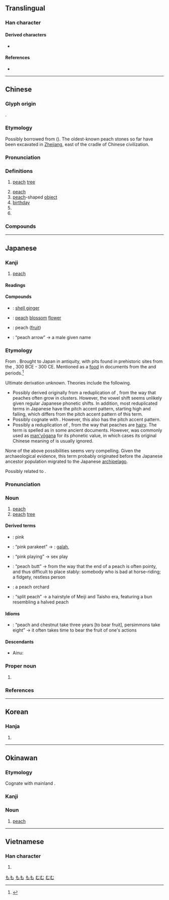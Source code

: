 {{character info/new}}
==Translingual==

===Han character===
{{Han char|rn=75|rad=木|as=06|sn=10|four=42913|canj=DLMO|ids=⿰木兆}}

====Derived characters====
* {{l|mul|[[𥰜]]}}

====References====
* {{Han ref|kx=0525.040|dkj=14757|dj=0913.080|hdz=21202.070|uh=6843}}

----

==Chinese==
{{zh-forms}}
{{zh-wp|zh:桃|en:Peach}}
{{zh-wp|zh:桃姓}}

===Glyph origin===
{{Han etym}}
{{Han compound|木|兆|ls=psc|c1=s|c2=p|t1=tree}}.

===Etymology===
Possibly borrowed from {{bor|zh|hmx-pro|*glaau³ᴬ}} ({{zh-ref|Schuessler, 2007}}). The oldest-known peach stones so far have been excavated in [https://www.ncbi.nlm.nih.gov/pmc/articles/PMC4156326/ Zhejiang], east of the {{w|Zhongyuan|Central Plain}} cradle of Chinese civilization.

===Pronunciation===
{{zh-pron
|m=táo,er=y
|m-s=tao2
|c=tou4,tou4-2
|h=pfs=thò
|md=tò̤
|mn=thô/qz:thô͘/tô
|mn_note=thô/thô͘ - literary; tô - vernacular (limited, e.g. {{zh-l|*楊桃}})
|mn-t=to5/do5
|mn-t_note=do5 - limited, e.g. {{zh-l|*楊桃}}
|w=3dau
|mc=y
|oc=y
|ma=y
|cat=n,a,pn
}}

===Definitions===
{{zh-hanzi}}

# [[peach]] [[tree]]
#: {{zh-x|桃花|peach flower}}
# [[peach]] {{gloss|[[fruit]]}}
# [[peach]]-shaped [[object]]
# [[birthday]]
# {{zh-short|核桃|[[walnut]]; made of walnut}}
# {{surname|lang=zh}}

===Compounds===
{{zh-der|蟠桃|桃子|仙桃|油桃|扁桃|僵李代桃|夭桃穠李|小胡桃|園有桃|土偶桃梗|世外桃源|山櫻桃|山核桃|公門桃李|妖桃|夾竹桃|夭桃襛李|壽桃|人面桃花|命帶桃花|分桃|凡桃俗李|桃源|桃李門牆|桃汛|桃紅柳綠|櫻桃小口|桃李之教|桃紅|方桃譬李|桃色案件|毛桃|桃杌|桃蚜|木桃|桃花水|桃色|桃來李答|桃花扇|桃花運|杏臉桃腮|打櫻桃|桃葉珊瑚|桃李|楊桃|李代桃僵|棉桃|桃葉歌|桃符|月桃|桃竹|櫻桃|桃園結義|核桃|桃花人面|斷袖分桃|扁桃腺|柳綠桃紅|桃園盟|桃花面|桃花妝|桃花過渡|桃仁|桃花劫|碧桃花下|桃花薄命|桃花星|桃柳爭妍|投桃報李|桃花眼|濃桃豔李|打桃|王母蟠桃|桃李滿門|獼猴桃|桃葉渡|桃羞杏讓|桃腮杏臉|桃太郎|桃花源記|桃之夭夭|桃李爭妍|桃弧棘矢|桃花紙|桃花汛|櫻桃宴|桃人|水蜜桃|桃色新聞|桃花源詩|桃源圖|桃花心木|桃酥|桃花源|桃花|桃色糾紛|桃膠|桃灼呈祥|桃源行|桃核雕|桃月|桃夭|桃李爭輝|扁桃腺炎|胡桃|色豔桃李|豔如桃李|胡桃科|羊桃|葦戟桃杖|蒲桃|鬼畫桃符|胡桃木|麻核桃|餘桃啗君|金絲桃|面如桃花|胡桃鉗|蟠桃會|門牆桃李|桃花山|胡桃夾子}}

{{zh-cat|Fruits|Intermediate}}

----

==Japanese==
{{wp|lang=ja}}

===Kanji===
{{ja-kanji|grade=c|rs=木06}}

# [[peach]]

====Readings====
{{ja-readings
|goon=どう<だう
|kanon=とう<たう
|kun=もも-
}}

====Compounds====
{{der-top|Compounds}}
* {{ja-r|月桃|げっとう}}: [[shell ginger]]
* {{ja-r|桃花|とうか}}: [[peach]] [[blossom]] [[flower]]
* {{ja-r|桃果|とうか}}: peach ([[fruit]])
* {{ja-r|桃矢|^とうや}}: “peach arrow” → a male given name
{{der-bottom}}

===Etymology===
{{ja-kanjitab|yomi=k|もも}}
From {{etyl|ojp|ja|sort=もも}}. Brought to Japan in antiquity, with pits found in prehistoric sites from the {{w|Yayoi period}}, 300 BCE - 300 CE. Mentioned as a [[food]] in documents from the {{w|Nara period|Nara}} and {{w|Heian period|Heian}} periods.<ref name="KDJ">{{R:Kokugo Dai Jiten}}</ref>

Ultimate derivation unknown. Theories include the following.
* Possibly derived originally from a reduplication of {{m|ja|実|tr={{upright|Old Japanese}} mu, {{upright|modern Japanese}} mi||fruit}}, from the way that peaches often grow in clusters. However, the vowel shift seems unlikely given regular Japanese phonetic shifts. In addition, most reduplicated terms in Japanese have the {{m|ja|頭高型|tr=atamadaka-gata}} pitch accent pattern, starting high and falling, which differs from the {{m|ja|平板型|tr=heiban-gata}} pitch accent pattern of this term.
* Possibly cognate with {{cog|ojp|-}} {{m|ja|百|tr=momo||hundred; lots}}. However, this also has the {{m|ja|頭高型|tr=atamadaka-gata}} pitch accent pattern.
* Possibly a reduplication of {{m|ja|毛|tr=mo||hair}}, from the way that peaches are [[hairy]]. The term is spelled as {{lang|ja|毛毛}} in some ancient documents. However, {{m|ja|毛}} was commonly used as [[man'yōgana]] for its phonetic value, in which cases its original Chinese meaning of {{m|en|hair}} is usually ignored.
None of the above possibilities seems very compelling. Given the archaeological evidence, this term probably originated before the Japanese ancestor population migrated to the Japanese [[archipelago]].

Possibly related to {{m|ja|梅|tr={{upright|ancient}} mume, {{upright|modern}} ume||Japanese apricot, Japanese plum}}.

===Pronunciation===
{{ja-pron|yomi=k|もも|acc=0|acc_ref=DJR,NHK}}

===Noun===
{{ja-noun|もも|モモ}}

# [[peach]]
# [[peach]] [[tree]]

====Derived terms====
{{der-top}}
* {{ja-r|桃色|もも いろ}}: pink
* {{ja-r|桃色鸚哥|もも いろ いんこ}}: “pink parakeet” → {{taxlink|Eolophus roseicapillus|species|noshow=1}}: [[galah]], {{vern|rose-breasted cockatoo}}
* {{ja-r|桃色遊戯|もも いろ ゆうぎ}}: “pink playing” → sex play
* {{ja-r|桃尻|ももじり}}: “peach butt” → from the way that the end of a peach is often pointy, and thus difficult to place stably: somebody who is bad at horse-riding; a fidgety, restless person
* {{ja-r|桃園|ももぞの}}: a peach orchard
* {{ja-r|桃割れ|もも われ}}: “split peach” → a hairstyle of Meiji and Taisho era, featuring a bun resembling a halved peach
{{der-bottom}}

====Idioms====
{{der-top|Idioms}}
* {{ja-r|桃栗三年柿八年|もも くり さん ねん かき はち ねん}}: “peach and chestnut take three years [to bear fruit], persimmons take eight” → it often takes time to bear the fruit of one's actions
{{der-bottom}}

====Descendants====
* Ainu: {{m|ain|モマ|tr=moma||Japanese peach, Japanese apricot}}

===Proper noun===
{{ja-pos|proper|もも}}

# {{given name|female|lang=ja|sort=もも}}

===References===
<references/>

[[Category:Japanese basic words|もも]]
[[Category:ja:Fruits|もも]]
[[Category:ja:Trees|もも]]

----

==Korean==

===Hanja===
{{ko-hanja|hangeul=도|eumhun=|rv=do|mr=to|y=to}}

# {{defn|lang=ko|sort=木06}}

----

==Okinawan==

===Etymology===
Cognate with mainland {{cog|ja|桃|tr=momo}}.

===Kanji===
{{head|ryu|kanji|hiragana|むむ|romaji|mumu}}

===Noun===
{{head|ryu|noun|hiragana|むむ|romaji|mumu}}

# [[peach]]

[[Category:ryu:Fruits|むむ]]
[[Category:ryu:Trees|むむ]]

----

==Vietnamese==

===Han character===
{{vi-hantu|[[đào]]|rs=木06}}

# {{defn|lang=vi|sort=木06}}